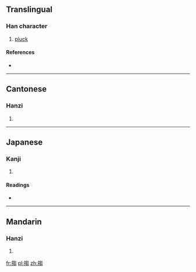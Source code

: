 ==Translingual==

===Han character===
{{Han char|rn=64|rad=手|as=10|sn=13|four=5702<sub>7</sub>|canj=手心山山 (QPUU)}}

# [[pluck]]

====References====
* {{Han ref|kx=0445.420|dkj=12453|dj=0796.210|hdz=31935.070|uh=640A|ud=25610|bh=DDB1|bd=56753}}

----

==Cantonese==

===Hanzi===
{{yue-hanzi|jyut=|y=chau1}}

# {{defn|Cantonese|sort=手10}}

----

==Japanese==

===Kanji===
{{ja-kanji|grade=|rs=手10}}

# {{defn|Japanese|sort=手10}}

====Readings====
* {{ja-readings|on=[[しゅう]] (shū), [[しゅ]] (shu), [[す]] (su)|kun=}}

----

==Mandarin==

===Hanzi===
{{cmn-hanzi|pin=[[chōu]] ([[chou1]])|wg=ch'ou<sup>1</sup>}}

# {{defn|Mandarin|sort=手10}}

[[fr:搊]]
[[pl:搊]]
[[zh:搊]]